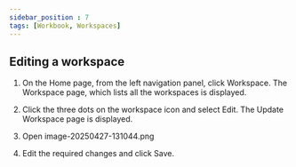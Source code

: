 ```yaml
---
sidebar_position : 7
tags: [Workbook, Workspaces]
---
```


## Editing a workspace

1.  On the Home page, from the left navigation panel, click Workspace. The Workspace page, which lists all the workspaces is displayed.
    
2.  Click the three dots on the workspace icon and select Edit. The Update Workspace page is displayed.
    
3.  Open image-20250427-131044.png
    
4.  Edit the required changes and click Save.
    